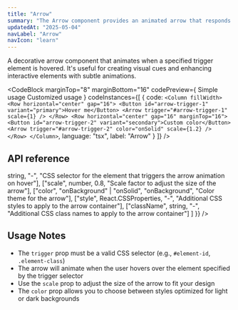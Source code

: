 ```yaml
---
title: "Arrow"
summary: "The Arrow component provides an animated arrow that responds to hover events on specified trigger elements."
updatedAt: "2025-05-04"
navLabel: "Arrow"
navIcon: "learn"
---
```


A decorative arrow component that animates when a specified trigger element is hovered. It's useful for creating visual cues and enhancing interactive elements with subtle animations.

<CodeBlock
  marginTop="8"
  marginBottom="16"
  codePreview={
    <Column gap="16" horizontal="center">
      <Row id="arrow-trigger-1" padding="16" fitWidth radius="m" vertical="center" variant="primary">
        Simple usage
        <Arrow trigger="#arrow-trigger-1" scale={1} />
      </Row>
      <Row id="arrow-trigger-2" padding="16" fitWidth radius="m" vertical="center" solid="brand-medium" onSolid="brand-strong" variant="secondary">
        Customized usage
        <Arrow trigger="#arrow-trigger-2" color="onSolid" scale={1.2} />
      </Row>
    </Column >
  }
  codeInstances={[
    {
      code:
`<Column fillWidth>
  <Row horizontal="center" gap="16">
    <Button id="arrow-trigger-1" variant="primary">Hover me</Button>
    <Arrow trigger="#arrow-trigger-1" scale={1} />
  </Row>
  <Row horizontal="center" gap="16" marginTop="16">
    <Button id="arrow-trigger-2" variant="secondary">Custom color</Button>
    <Arrow trigger="#arrow-trigger-2" color="onSolid" scale={1.2} />
  </Row>
</Column>`,
      language: "tsx",
      label: "Arrow"
    }
  ]}
/>

## API reference

<Table
  marginTop="8"
  marginBottom="16"
  data={{
    headers: [
      { content: "Prop", key: "prop", sortable: true },
      { content: "Type", key: "type" },
      { content: "Default", key: "default" },
      { content: "Description", key: "description" }
    ],
    rows: [
      ["trigger", <InlineCode>string</InlineCode>, "-", "CSS selector for the element that triggers the arrow animation on hover"],
      ["scale", <InlineCode>number</InlineCode>, <InlineCode>0.8</InlineCode>, "Scale factor to adjust the size of the arrow"],
      ["color", <InlineCode>"onBackground" | "onSolid"</InlineCode>, <InlineCode>"onBackground"</InlineCode>, "Color theme for the arrow"],
      ["style", <InlineCode>React.CSSProperties</InlineCode>, "-", "Additional CSS styles to apply to the arrow container"],
      ["className", <InlineCode>string</InlineCode>, "-", "Additional CSS class names to apply to the arrow container"]
    ]
  }}
/>

## Usage Notes

- The `trigger` prop must be a valid CSS selector (e.g., `#element-id`, `.element-class`)
- The arrow will animate when the user hovers over the element specified by the trigger selector
- Use the `scale` prop to adjust the size of the arrow to fit your design
- The `color` prop allows you to choose between styles optimized for light or dark backgrounds